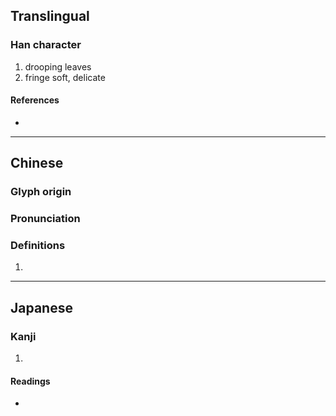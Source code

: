 {{character info/new}}
{{character info|0x2F934}}
==Translingual==

===Han character===
{{Han char|rn=100|rad=生|as=07|sn=12|four=|canj=MOHQM|ids=⿺豕生}}

# drooping leaves
# fringe soft, delicate

====References====
* {{Han ref|kx=0755.120|dkj=21687|dj=1165.090|hdz=42578.040|uh=7524|ud=29988}}

----

==Chinese==
{{zh-forms}}

===Glyph origin===
{{Han etym}}

===Pronunciation===
{{zh-pron
|m=ruí
|mc=y
|oc=y
|cat=
}}

===Definitions===
{{zh-hanzi}}

# {{rfdef|zh}}

----

==Japanese==

===Kanji===
{{ja-kanji|grade=|rs=生07}}

# {{rfdef|ja|sort=生07}}

====Readings====
* {{ja-readings|on=[[ずい]] (zui), [[に]] (ni)|kun=|nanori=}}
